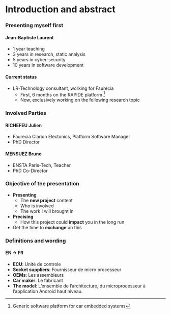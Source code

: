 # Introduction and abstract

### Presenting myself first

#### Jean-Baptiste Laurent

* 1 year teaching
* 3 years in research, static analysis
* 5 years in cyber-security
* 10 years in software development

#### Current status

* LR-Technology consultant, working for Faurecia
  * First, 6 months on the RAPIDE platform [^RAPIDE]
  * Now, exclusively working on the following research topic

### Involved Parties

#### RICHEFEU Julien
  * Faurecia Clarion Electonics, Platform Software Manager
  * PhD Director

#### MENSUEZ Bruno
  * ENSTA Paris-Tech, Teacher
  * PhD Co-Director

### Objective of the presentation

* **Presenting**
  * The **new project** content
  * Who is involved
  * The work I will brought in
* **Precising**
  * How this project could **impact** you in the long run
* Get the time to **exchange** on this


<!--

### Let's make this simple

- This presentation will explain:
  * who will do what,
  * why,
  * how,
  * with whom when,
  * the role each will fill
  * and the benefits in the long run.
- We are all mostly busy, so let's only present the important bit of each
- I will hand a recap at the end.


### The research in itself

* Analyzing the flaws and needs of modern cars embedded systems
* Designing a new architecture to build upon
* Experimentation and prototyping

-->


### Definitions and wording

#### EN -> FR
* **ECU**: Unité de controle
* **Socket suppliers**: Fournisseur de micro processeur
* **OEMs**: Les assembleurs
* **Car maker**: Le fabricant
* **The model**: L'ensemble de l'architecture, du microprocesseur à l'application Android haut niveau.

[^RAPIDE]: Generic software platform for car embedded systems

<!--

TODO: Write a private FAQ and prepare the answers

-->
